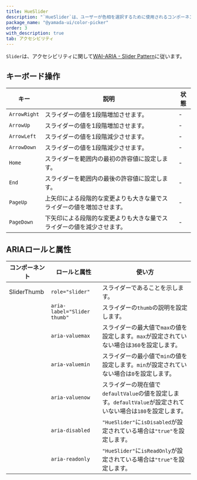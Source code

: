 ```yaml
---
title: HueSlider
description: "`HueSlider`は、ユーザーが色相を選択するために使用されるコンポーネントです。"
package_name: "@yamada-ui/color-picker"
order: 3
with_description: true
tab: アクセシビリティ
---
```


`Slider`は、アクセシビリティに関して[WAI-ARIA - Slider Pattern](https://www.w3.org/WAI/ARIA/apg/patterns/slider/)に従います。

## キーボード操作

| キー         | 説明                                                                   | 状態 |
| ------------ | ---------------------------------------------------------------------- | ---- |
| `ArrowRight` | スライダーの値を1段階増加させます。                                    | -    |
| `ArrowUp`    | スライダーの値を1段階増加させます。                                    | -    |
| `ArrowLeft`  | スライダーの値を1段階減少させます。                                    | -    |
| `ArrowDown`  | スライダーの値を1段階減少させます。                                    | -    |
| `Home`       | スライダーを範囲内の最初の許容値に設定します。                         | -    |
| `End`        | スライダーを範囲内の最後の許容値に設定します。                         | -    |
| `PageUp`     | 上矢印による段階的な変更よりも大きな量でスライダーの値を増加させます。 | -    |
| `PageDown`   | 下矢印による段階的な変更よりも大きな量でスライダーの値を減少させます。 | -    |

## ARIAロールと属性

| コンポーネント | ロールと属性                | 使い方                                                                                                        |
| -------------- | --------------------------- | ------------------------------------------------------------------------------------------------------------- |
| SliderThumb    | `role="slider"`             | スライダーであることを示します。                                                                              |
|                | `aria-label="Slider thumb"` | スライダーの`thumb`の説明を設定します。                                                                       |
|                | `aria-valuemax`             | スライダーの最大値で`max`の値を設定します。`max`が設定されていない場合は`360`を設定します。                   |
|                | `aria-valuemin`             | スライダーの最小値で`min`の値を設定します。`min`が設定されていない場合は`0`を設定します。                     |
|                | `aria-valuenow`             | スライダーの現在値で`defaultValue`の値を設定します。`defaultValue`が設定されていない場合は`180`を設定します。 |
|                | `aria-disabled`             | `"HueSlider"`に`isDisabled`が設定されている場合は`"true"`を設定します。                                       |
|                | `aria-readonly`             | `"HueSlider"`に`isReadOnly`が設定されている場合は`"true"`を設定します。                                       |
